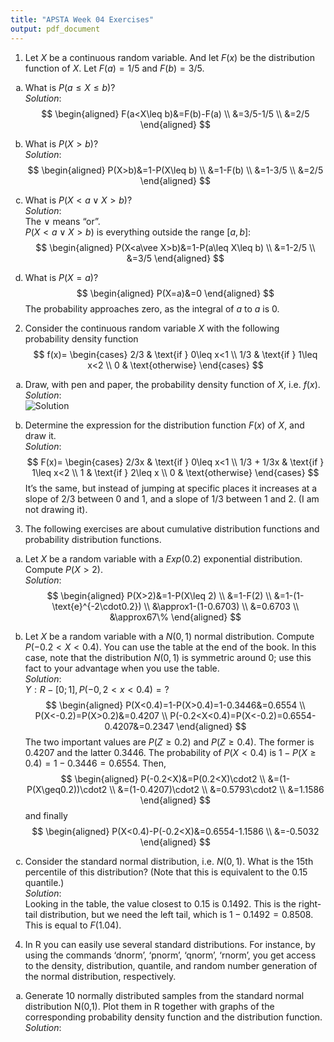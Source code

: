 ```yaml
---
title: "APSTA Week 04 Exercises"
output: pdf_document
---
```

1. Let $X$ be a continuous random variable. And let $F(x)$ be the distribution function of $X$. Let $F(a)=1/5$ and $F(b)=3/5$.  
(a) What is $P(a\leq X\leq b)$?  
*Solution*:  
$$
\begin{aligned}
F(a<X\leq b)&=F(b)-F(a) \\
&=3/5-1/5 \\
&=2/5
\end{aligned}
$$
  
(b) What is $P(X>b)$?  
*Solution*:  
$$
\begin{aligned}
P(X>b)&=1-P(X\leq b) \\
&=1-F(b) \\
&=1-3/5 \\
&=2/5
\end{aligned}
$$
  
(c) What is $P(X<a\vee X>b)$?  
*Solution*:  
The $\vee$ means "or".  
$P(X<a\vee X>b)$ is everything outside the range $[a,b]$:
$$
\begin{aligned}
P(X<a\vee X>b)&=1-P(a\leq X\leq b) \\
&=1-2/5 \\
&=3/5
\end{aligned}
$$
  
(d) What is $P(X=a)$?
$$
\begin{aligned}
P(X=a)&=0
\end{aligned}
$$
The probability approaches zero, as the integral of $a$ to $a$ is $0$.  
  
2. Consider the continuous random variable $X$ with the following probability density function
$$
f(x)=
\begin{cases}
2/3 & \text{if } 0\leq x<1 \\
1/3 & \text{if } 1\leq x<2 \\
0 & \text{otherwise}
\end{cases}
$$
(a) Draw, with pen and paper, the probability density function of $X$, i.e. $f(x)$.  
*Solution*:  
![Solution](media/distribution_function.jpg)
  
(b) Determine the expression for the distribution function $F(x)$ of $X$, and draw it.  
*Solution*:  
$$
F(x)=
\begin{cases}
2/3x & \text{if } 0\leq x<1 \\
1/3 + 1/3x & \text{if } 1\leq x<2 \\
1 & \text{if } 2\leq x \\
0 & \text{otherwise}
\end{cases}
$$
It's the same, but instead of jumping at specific places it increases at a slope of $2/3$ between 0 and 1, and a slope of $1/3$ between 1 and 2. (I am not drawing it).  
  
3. The following exercises are about cumulative distribution functions and probability distribution functions.  
a) Let $X$ be a random variable with a $Exp(0.2)$ exponential distribution. Compute $P(X>2)$.  
*Solution*:  
$$
\begin{aligned}
P(X>2)&=1-P(X\leq 2) \\
&=1-F(2) \\
&=1-(1-\text{e}^{-2\cdot0.2}) \\
&\approx1-(1-0.6703) \\
&=0.6703 \\
&\approx67\%
\end{aligned}
$$
  
b) Let $X$ be a random variable with a $N(0,1)$ normal distribution. Compute $P(-0.2<X<0.4)$. You can use the table at the end of the book. In this case, note that the distribution $N(0,1)$ is symmetric around $0$; use this fact to your advantage when you use the table.  
*Solution*:  
$Y:R-[0;1], P(-0,2<x<0.4)=?$  
$$
\begin{aligned}
P(X<0.4)=1-P(X>0.4)=1-0.3446&=0.6554 \\
P(X<-0.2)=P(X>0.2)&=0.4207 \\
P(-0.2<X<0.4)=P(X<-0.2)=0.6554-0.4207&=0.2347
\end{aligned}
$$
The two important values are $P(Z\geq 0.2)$ and $P(Z\geq 0.4)$. The former is $0.4207$ and the latter $0.3446$. The probability of $P(X<0.4)$ is $1-P(X\geq 0.4)=1-0.3446=0.6554$. Then,
$$
\begin{aligned}
  P(-0.2<X)&=P(0.2<X)\cdot2 \\
  &=(1-P(X\geq0.2))\cdot2 \\
  &=(1-0.4207)\cdot2 \\
  &=0.5793\cdot2 \\
  &=1.1586
\end{aligned}
$$
and finally
$$
\begin{aligned}
P(X<0.4)-P(-0.2<X)&=0.6554-1.1586 \\
&=-0.5032
\end{aligned}
$$
  
c) Consider the standard normal distribution, i.e. $N(0,1)$. What is the $15$th percentile of this distribution? (Note that this is equivalent to the 0.15 quantile.)  
*Solution*:  
Looking in the table, the value closest to 0.15 is $0.1492$. This is the right-tail distribution, but we need the left tail, which is $1-0.1492=0.8508$. This is equal to $F(1.04)$.
   
4. In R you can easily use several standard distributions. For instance, by using the commands ‘dnorm’, ‘pnorm’, ‘qnorm’, ‘rnorm’, you get access to the density, distribution, quantile, and random number generation of the normal distribution, respectively.  
(a) Generate 10 normally distributed samples from the standard normal distribution N(0,1). Plot them in R together with graphs of the corresponding probability density function and the distribution function.  
*Solution*:  
